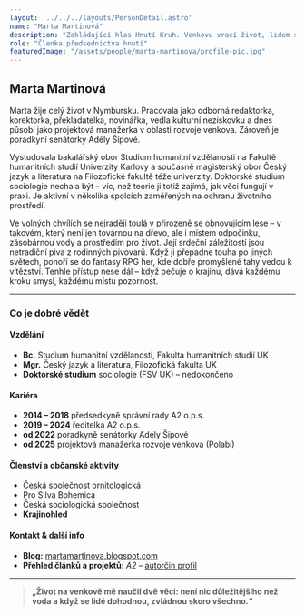 ```yaml
---
layout: '../../../layouts/PersonDetail.astro'
name: "Marta Martinová"
description: "Zakládající hlas Hnutí Kruh. Venkovu vrací život, lidem spolupráci a politice férovost."
role: "Členka předsednictva hnutí"
featuredImage: "/assets/people/marta-martinova/profile-pic.jpg"
---
```


## Marta Martinová

Marta žije celý život v Nymbursku. Pracovala jako odborná redaktorka, korektorka, překladatelka, novinářka, vedla kulturní neziskovku a dnes působí jako projektová manažerka v oblasti rozvoje venkova. Zároveň je poradkyní senátorky Adély Šípové.

Vystudovala bakalářský obor Studium humanitní vzdělanosti na Fakultě humanitních studií Univerzity Karlovy a současně magisterský obor Český jazyk a literatura na Filozofické fakultě téže univerzity. Doktorské studium sociologie nechala být – víc, než teorie ji totiž zajímá, jak věci fungují v praxi. Je aktivní v několika spolcích zaměřených na ochranu životního prostředí.

Ve volných chvílích se nejraději toulá v přirozeně se obnovujícím lese – v takovém, který není jen továrnou na dřevo, ale i místem odpočinku, zásobárnou vody a prostředím pro život.  Její srdeční záležitostí jsou netradiční piva z rodinných pivovarů. Když ji přepadne touha po jiných světech, ponoří se do fantasy RPG her, kde dobře promyšlené tahy vedou k vítězství. Tenhle přístup nese dál – když pečuje o krajinu, dává každému kroku smysl, každému místu pozornost.

---

### Co je dobré vědět

#### Vzdělání

- **Bc.** Studium humanitní vzdělanosti, Fakulta humanitních studií UK
- **Mgr.** Český jazyk a literatura, Filozofická fakulta UK
- **Doktorské studium** sociologie (FSV UK) – nedokončeno

#### Kariéra

- **2014 – 2018** předsedkyně správní rady A2 o.p.s.
- **2019 – 2024** ředitelka A2 o.p.s.
- **od 2022** poradkyně senátorky Adély Šípové
- **od 2025** projektová manažerka rozvoje venkova (Polabí)

#### Členství a občanské aktivity

- Česká společnost ornitologická
- Pro Silva Bohemica
- Česká sociologická společnost
- **Krajinohled** 

#### Kontakt & další info

- **Blog:** [martamartinova.blogspot.com](https://martamartinova.blogspot.com)
- **Přehled článků a projektů:** *A2* – [autorčin profil](https://www.advojka.cz/autori/marta-martinova)

---

> **„Život na venkově mě naučil dvě věci: není nic důležitějšího než voda a když se lidé dohodnou, zvládnou skoro všechno.“**